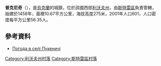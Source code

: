 {{coord|49|19|29|N|23|55|41|E|scale:100000|display=title}}

'''普克尼奇'''（{{lang-uk|Пукеничі}}），是[[烏克蘭|烏克蘭]]的城鎮，位於該國西部[[利沃夫州|利沃夫州]]，由[[斯特雷區|斯特雷區]]負責管轄，始建於1458年，面積10.67平方公里，海拔高度275米，2001年人口601，人口密度每平方公里56.35人。

==參考資料==
* [http://weather.in.ua/ua/l'vovskaja/21840 Погода в селі Пукеничі] {{Wayback|url=http://weather.in.ua/ua/l%27vovskaja/21840 |date=20111221164140 }}

[[Category:利沃夫州村落|Category:利沃夫州村落]]
[[Category:斯特雷區村落|Category:斯特雷區村落]]


{{Lviv-geo-stub}}